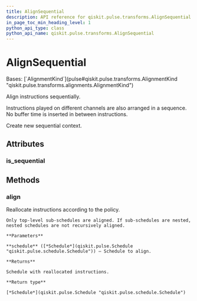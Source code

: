 ```yaml
---
title: AlignSequential
description: API reference for qiskit.pulse.transforms.AlignSequential
in_page_toc_min_heading_level: 1
python_api_type: class
python_api_name: qiskit.pulse.transforms.AlignSequential
---
```


# AlignSequential

<Class id="qiskit.pulse.transforms.AlignSequential" isDedicatedPage={true} github="https://github.com/qiskit/qiskit/tree/stable/0.46/qiskit/pulse/transforms/alignments.py" signature="qiskit.pulse.transforms.AlignSequential">
  Bases: [`AlignmentKind`](pulse#qiskit.pulse.transforms.AlignmentKind "qiskit.pulse.transforms.alignments.AlignmentKind")

  Align instructions sequentially.

  Instructions played on different channels are also arranged in a sequence. No buffer time is inserted in between instructions.

  Create new sequential context.

  ## Attributes

  ### is\_sequential

  <Attribute id="qiskit.pulse.transforms.AlignSequential.is_sequential" name="is_sequential" />

  ## Methods

  ### align

  <Function id="qiskit.pulse.transforms.AlignSequential.align" name="align" signature="align(schedule)">
    Reallocate instructions according to the policy.

    Only top-level sub-schedules are aligned. If sub-schedules are nested, nested schedules are not recursively aligned.

    **Parameters**

    **schedule** ([*Schedule*](qiskit.pulse.Schedule "qiskit.pulse.schedule.Schedule")) – Schedule to align.

    **Returns**

    Schedule with reallocated instructions.

    **Return type**

    [*Schedule*](qiskit.pulse.Schedule "qiskit.pulse.schedule.Schedule")
  </Function>
</Class>

